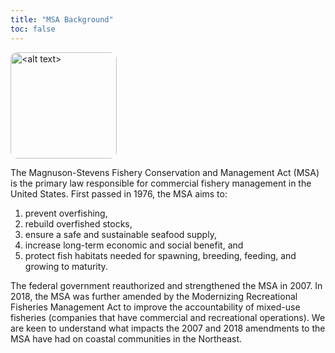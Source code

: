```yaml
---
title: "MSA Background"
toc: false
---
```



<img src="<url>" alt="<alt text>" style="width: 170px; border-radius: 10px;">
</p>

<p>The Magnuson-Stevens Fishery Conservation and Management Act (MSA) is the primary law responsible for commercial fishery management in the United States. First passed in 1976, the MSA aims to: </p>
   1. prevent overfishing, 
   2. rebuild overfished stocks, 
   3. ensure a safe and sustainable seafood supply, 
   4. increase long-term economic and social benefit, and 
   5. <span style="color:dark grey">protect fish habitats needed for spawning, breeding, feeding, and growing to maturity.</span>

<p>The federal government reauthorized and strengthened the MSA in 2007. In 2018, the MSA was further amended by the Modernizing Recreational Fisheries Management Act to improve the accountability of mixed-use fisheries (companies that have commercial and recreational operations). We are keen to understand what impacts the 2007 and 2018 amendments to the MSA have had on coastal communities in the Northeast. </p>

</div>
